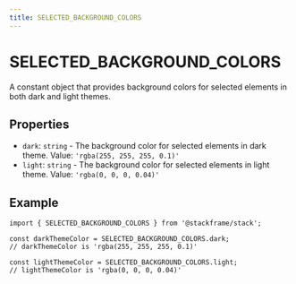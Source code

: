 ```yaml
---
title: SELECTED_BACKGROUND_COLORS
---
```


# SELECTED_BACKGROUND_COLORS

A constant object that provides background colors for selected elements in both dark and light themes.

## Properties

- `dark`: `string` - The background color for selected elements in dark theme. Value: `'rgba(255, 255, 255, 0.1)'`
- `light`: `string` - The background color for selected elements in light theme. Value: `'rgba(0, 0, 0, 0.04)'`

## Example

```tsx
import { SELECTED_BACKGROUND_COLORS } from '@stackframe/stack';

const darkThemeColor = SELECTED_BACKGROUND_COLORS.dark;
// darkThemeColor is 'rgba(255, 255, 255, 0.1)'

const lightThemeColor = SELECTED_BACKGROUND_COLORS.light;
// lightThemeColor is 'rgba(0, 0, 0, 0.04)'
```